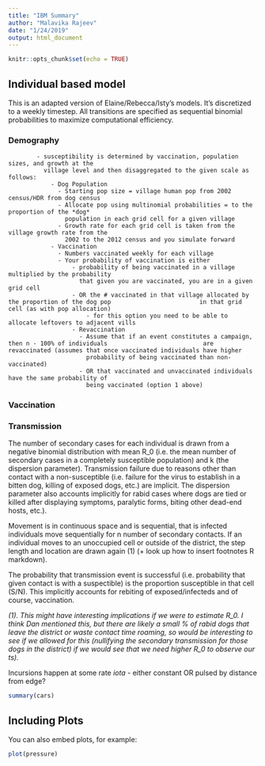 ```yaml
---
title: "IBM Summary"
author: "Malavika Rajeev"
date: "1/24/2019"
output: html_document
---
```


```r
knitr::opts_chunk$set(echo = TRUE)
```

## Individual based model 
This is an adapted version of Elaine/Rebecca/Isty's models. It's discretized to a weekly timestep. All transitions are specified as sequential binomial probabilities to maximize computational efficiency.

### Demography

            - susceptibility is determined by vaccination, population sizes, and growth at the
              village level and then disaggregated to the given scale as follows:
                - Dog Population
                  - Starting pop size = village human pop from 2002 census/HDR from dog census
                  - Allocate pop using multinomial probabilities = to the proportion of the *dog*
                    population in each grid cell for a given village
                  - Growth rate for each grid cell is taken from the village growth rate from the 
                    2002 to the 2012 census and you simulate forward
                - Vaccination
                  - Numbers vaccinated weekly for each village
                  - Your probability of vaccination is either
                      - probability of being vaccinated in a village multiplied by the probability 
                        that given you are vaccinated, you are in a given grid cell
                      - OR the # vaccinated in that village allocated by the proportion of the dog pop                         in that grid cell (as with pop allocation)
                          - for this option you need to be able to allocate leftovers to adjacent vills
                      - Revaccination
                        - Assume that if an event constitutes a campaign, then n - 100% of individuals                           are revaccinated (assumes that once vaccinated individuals have higher 
                          probability of being vaccinated than non-vaccinated)
                        - OR that vaccinated and unvaccinated individuals have the same probability of
                          being vaccinated (option 1 above)
### Vaccination

### Transmission
The number of secondary cases for each individual is drawn from a negative binomial distribution with mean R_0 (i.e. the mean number of secondary cases in a completely susceptible population) and k (the dispersion parameter). Transmission failure due to reasons other than contact with a non-susceptible (i.e. failure for the virus to establish in a bitten dog, killing of exposed dogs, etc.) are implicit. The dispersion parameter also accounts implicitly for rabid cases where dogs are tied or killed after displaying symptoms, paralytic forms, biting other dead-end hosts, etc.). 

Movement is in continuous space and is sequential, that is infected individuals move sequentially for n number of secondary contacts. If an individual moves to an unoccupied cell or outside of the district, the step length and location are drawn again (1) (+ look up how to insert footnotes R markdown). 

The probability that transmission event is successful (i.e. probability that given contact is with a suspectible) is the proportion susceptible in that cell (S/N). This implicitly accounts for rebiting of exposed/infecteds and of course, vaccination. 

*(1). This might have interesting implications if we were to estimate R_0. I think Dan mentioned this, but there are likely a small % of rabid dogs that leave the district or waste contact time roaming, so would be interesting to see if we allowed for this (nullifying the secondary transmission for those dogs in the district) if we would see that we need higher R_0 to observe our ts).*

Incursions happen at some rate *iota*
                - either constant 
                         OR pulsed
        by distance from edge?


```r
summary(cars)
```

## Including Plots

You can also embed plots, for example:

```r
plot(pressure)
```

